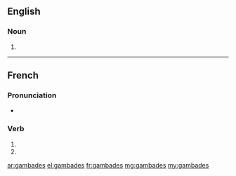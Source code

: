 {{also|gambadés}}
==English==

===Noun===
{{head|en}}

# {{plural of|gambade}}

----

==French==

===Pronunciation===
* {{homophones|lang=fr|gambade|gambadent}}

===Verb===
{{fr-verb-form}}

# {{conjugation of|gambader||2|s|pres|ind|lang=fr}}
# {{conjugation of|gambader||2|s|pres|sub|lang=fr}}

[[ar:gambades]]
[[el:gambades]]
[[fr:gambades]]
[[mg:gambades]]
[[my:gambades]]